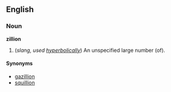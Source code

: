 ==English==
===Noun===
'''zillion'''

#(''slang, used [[hyperbolically]]'') An unspecified large number (of).

====Synonyms====
*[[gazillion]]
*[[squillion]]